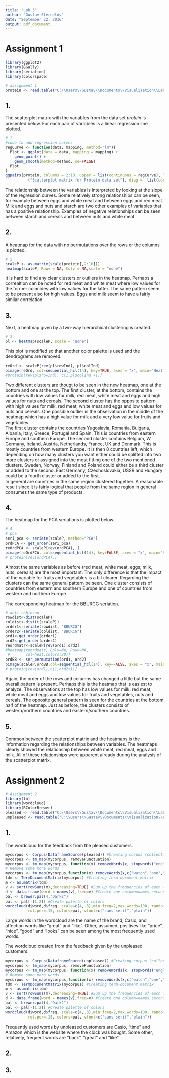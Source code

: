 ```yaml
---
title: "Lab 3"
author: "Gustav Sternelöv"
date: "September 22, 2016"
output: pdf_document
---
```


# Assignment 1


```r
library(ggplot2)
library(GGally)
library(seriation)
library(colorspace)

# assignment 1
protein <- read.table("C:\\Users\\Gustav\\Documents\\Visualization\\Lab3\\protein.txt", sep="\t", header = TRUE)
```

  

## 1.
The scatterplot matrix with the variables from the data set *protein* is presented below. For each pair of variables is a linear regression line plotted.  

```r
# 1
#code to add regression curves
regCurve <- function(data, mapping, method="lm"){
  Plot <- ggplot(data = data, mapping = mapping) + 
    geom_point() + 
    geom_smooth(method=method, se=FALSE)  
  Plot
}
ggpairs(protein, columns = 2:10, upper = list(continuous = regCurve), lower = list(continuous = "blank"), title = 
          ("Scatterplot matrix for Protein data set"), diag =  list(continuous = "blankDiag"),showStrips = TRUE,axisLabels="internal") 
```

The relationship between the variables is interpreted by looking at the slope of the regression curves. Some relatively strong relationships can be seen, for example between eggs and white meat and between eggs and red meat. Milk and eggs and nuts and starch are two other examples of variables that has a positive relationship. Examples of negative relationships can be seen between starch and cereals and between nuts and white meat.   

## 2.
A heatmap for the data with no permutations over the rows or the columns is plotted.  

```r
# 2
scaleP <- as.matrix(scale(protein[,2:10]))
heatmap(scaleP, Rowv = NA, Colv = NA,scale = "none")
```
  
It is hard to find any clear clusters or outliers in the heatmap. Perhaps a correaltion can be noted for red meat and white meat where low values for the former coincides with low values for the latter. The same pattern seem to be present also for high values. Eggs and milk seem to have a fairly similar correlation. 


## 3.
Next, a heatmap given by a two-way hierarchical clustering is created.  

```r
# 3
pl <- heatmap(scaleP, scale = "none")

```
  
  This plot is modified so that another color palette is used and the dendrograms are removed.

```r
reOrd <- scaleP[rev(pl$rowInd), pl$colInd]
pimage(reOrd, col=sequential_hcl(14), key=TRUE, axes = "x", main="Heatmap with hclust order")
#protein[rev(pl$rowInd), c(1,pl$colInd +1)]
```

Two different clusters are thougt to be seen in the new heatmap, one at the bottom and one at the top. The first cluster, at the bottom, contains the countries with low values for milk, red meat, white meat and eggs and high values for nuts and cereals. The second cluster has the opposite pattern with high values for milk, red meat, white meat and eggs and low values for nuts and cereals. One possible outlier is the observation in the middle of the heatmap which has a high value for milk and a very low value for fruits and vegetables.  
The first cluster contains the countries Yugoslavia, Romania, Bulgaria, Albania, Italy, Greece, Portugal and Spain. This is countries from eastern Europe and southern Europe. The second cluster contains Belgium, W Germany, Ireland, Austria, Netherlands, France, UK and Denmark. This is mostly countries from western Europe. 
It is then 8 countries left, which depending on how many clusters you want either could be splitted into two more clusters or assigned into the most fitting one of the two mentioned clusters. Sweden, Norway, Finland and Poland could either be a third cluster or added to the second. East Germany, Czechoslovakia, USSR and Hungary could be a fourth cluster or added to the first.  
In general are countries in the same region clustered together. A reasonable result since it is fairly logical that people from the same region in general consumes the same type of products. 



## 4.
The heatmap for the PCA seriations is plotted below.  

```r
# 4
# pca
seri_pca <- seriate(scaleP, method="PCA")
ordPCA <- get_order(seri_pca)
reOrdPCA <- scaleP[rev(ordPCA), ]
pimage(reOrdPCA, col=sequential_hcl(14), key=FALSE, axes = "x", main="Heatmap with PCA seriate order")
# protein[rev(ordPCA),]
```

Almost the same variables as before (red meat, white meat, eggs, milk, nuts, cereals) are the most important. The only difference is that the impact of the variable for fruits and vegetables is a bit clearer. Regarding the clusters can the same general pattern be seen. One cluster consists of countries from eastern and southern Europe and one of countries from western and northern Europe. 

The corresponding heatmap for the BBURCG seriation. 

```r
# anti-robinson
rowdist<-dist(scaleP)
coldist<-dist(t(scaleP))
order1<-seriate(rowdist, "BBURCG")
order2<-seriate(coldist, "BBURCG")
ord1<-get_order(order1)
ord2<-get_order(order2)
reordmatr<-scaleP[rev(ord1),ord2]
#heatmap(reordmatr, Colv=NA, Rowv=NA,
 #       col=heat.colors(20))
ordBB <- ser_permutation(ord1, ord2)
pimage(scaleP,ordBB,col=sequential_hcl(14), key=FALSE, axes = "x", main="Heatmap with BBURCG seriate order")
# protein[rev(ord1),c(1,ord2+1)]
```

Again, the order of the rows and columns has changed a little but the same overall pattern is present. Perhaps this is the heatmap that is easiest to analyze. The observations at the top has low values for milk, red meat, white meat and eggs and low values for fruits and vegetables, nuts and cereals. The opposite general pattern is seen for the countries at the bottom half of the heatmap. Just as before, the clusters consists of western/northern countries and eastern/southern countries. 

## 5.

Common between the scatterplot matrix and the heatmaps is the information regarding the relationships between variables. The heatmaps clearly showed the relationship between white meat, red meat, eggs and milk. All of these relationships were apparent already during the analysis of the scatterplot matrix.  

\pagebreak

# Assignment 2

```r
# Assignment 2
library(tm)
library(wordcloud)
library(RColorBrewer)
pleased <- read.table("C:\\Users\\Gustav\\Documents\\Visualization\\Lab3\\five.txt",header=F, sep='\n')
unpleased <- read.table("C:\\Users\\Gustav\\Documents\\Visualization\\Lab3\\OneTwo.txt",header=F, sep='\n') #Read file
```

## 1.

The wordcloud for the feedback from the pleased customers.  

```r
mycorpus <- Corpus(DataframeSource(pleased)) #Creating corpus (collection of text data)
mycorpus <- tm_map(mycorpus, removePunctuation)
mycorpus <- tm_map(mycorpus, function(x) removeWords(x, stopwords("english")))
# Remove some more words
mycorpus <- tm_map(mycorpus,function(x) removeWords(x,c("watch","one","watches")))
tdm <- TermDocumentMatrix(mycorpus) #Creating term-document matrix
m <- as.matrix(tdm)
v <- sort(rowSums(m),decreasing=TRUE) #Sum up the frequencies of each word
d <- data.frame(word = names(v),freq=v) #Create one column=names,second=frequences
pal <- brewer.pal(4,"Dark2")
pal <- pal[-(1:2)] #Create palette of colors
wordcloud(d$word,d$freq, scale=c(4,.3),min.freq=2,max.words=100, random.order=F,
          rot.per=.15, colors=pal, vfont=c("sans serif","plain"))
```

Large words in the wordcloud are the name of the brand, Casio, and affection words like "great" and "like". Other, assumed, positives like "price", "nice", "good" and "looks" can be seen among the most frequently used words. 


The wordcloud created from the feedback given by the unpleased customers.  

```r
mycorpus <- Corpus(DataframeSource(unpleased)) #Creating corpus (collection of text data)
mycorpus <- tm_map(mycorpus, removePunctuation)
mycorpus <- tm_map(mycorpus, function(x) removeWords(x, stopwords("english")))
# Remove some more words
mycorpus <- tm_map(mycorpus,function(x) removeWords(x,c("watch","one","watches")))
tdm <- TermDocumentMatrix(mycorpus) #Creating term-document matrix
m <- as.matrix(tdm)
v <- sort(rowSums(m),decreasing=TRUE) #Sum up the frequencies of each word
d <- data.frame(word = names(v),freq=v) #Create one column=names,second=frequences
pal <- brewer.pal(4,"Dark2")
pal <- pal[-(1:2)] #Create palette of colors
wordcloud(d$word,d$freq, scale=c(4,.3),min.freq=2,max.words=100, random.order=F,
          rot.per=.15, colors=pal, vfont=c("sans serif","plain"))
```

Frequently used words by unpleased customers are Casio, "time" and Amazon which is the website where the clock was bought. Some other, relatively, frequent words are "back", "great" and "like". 


## 2.

## 3.




